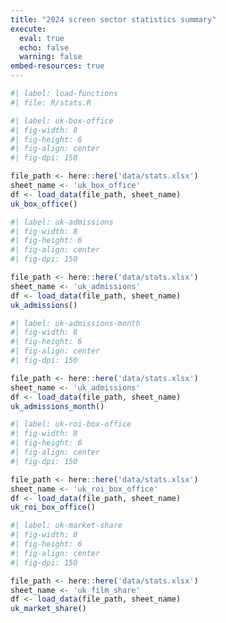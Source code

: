 ```yaml
---
title: "2024 screen sector statistics summary"
execute: 
  eval: true
  echo: false
  warning: false
embed-resources: true
---
```


```r
#| label: load-functions
#| file: R/stats.R
```

```r
#| label: uk-box-office
#| fig-width: 8
#| fig-height: 6
#| fig-align: center
#| fig-dpi: 150

file_path <- here::here('data/stats.xlsx')
sheet_name <- 'uk_box_office'
df <- load_data(file_path, sheet_name)
uk_box_office()
```

```r
#| label: uk-admissions
#| fig-width: 8
#| fig-height: 6
#| fig-align: center
#| fig-dpi: 150

file_path <- here::here('data/stats.xlsx')
sheet_name <- 'uk_admissions'
df <- load_data(file_path, sheet_name)
uk_admissions()
```

```r
#| label: uk-admissions-month
#| fig-width: 8
#| fig-height: 6
#| fig-align: center
#| fig-dpi: 150

file_path <- here::here('data/stats.xlsx')
sheet_name <- 'uk_admissions'
df <- load_data(file_path, sheet_name)
uk_admissions_month()
```

```r
#| label: uk-roi-box-office
#| fig-width: 8
#| fig-height: 6
#| fig-align: center
#| fig-dpi: 150

file_path <- here::here('data/stats.xlsx')
sheet_name <- 'uk_roi_box_office'
df <- load_data(file_path, sheet_name)
uk_roi_box_office()
```

```r
#| label: uk-market-share
#| fig-width: 8
#| fig-height: 6
#| fig-align: center
#| fig-dpi: 150

file_path <- here::here('data/stats.xlsx')
sheet_name <- 'uk_film_share'
df <- load_data(file_path, sheet_name)
uk_market_share()
```
